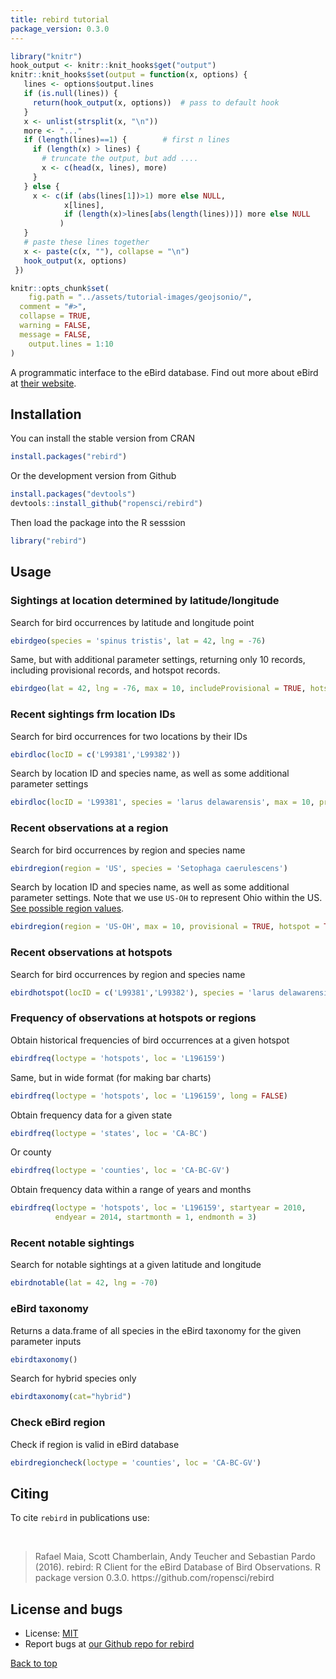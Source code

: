 ```yaml
---
title: rebird tutorial
package_version: 0.3.0
---
```


```r
library("knitr")
hook_output <- knitr::knit_hooks$get("output")
knitr::knit_hooks$set(output = function(x, options) {
   lines <- options$output.lines
   if (is.null(lines)) {
     return(hook_output(x, options))  # pass to default hook
   }
   x <- unlist(strsplit(x, "\n"))
   more <- "..."
   if (length(lines)==1) {        # first n lines
     if (length(x) > lines) {
       # truncate the output, but add ....
       x <- c(head(x, lines), more)
     }
   } else {
     x <- c(if (abs(lines[1])>1) more else NULL,
            x[lines],
            if (length(x)>lines[abs(length(lines))]) more else NULL
           )
   }
   # paste these lines together
   x <- paste(c(x, ""), collapse = "\n")
   hook_output(x, options)
 })

knitr::opts_chunk$set(
	fig.path = "../assets/tutorial-images/geojsonio/",
  comment = "#>",
  collapse = TRUE,
  warning = FALSE,
  message = FALSE,
	output.lines = 1:10
)
```

A programmatic interface to the eBird database. Find out more about eBird at [their website](http://ebird.org/content/ebird/).

<section id="installation">

## Installation


You can install the stable version from CRAN

```r
install.packages("rebird")
```

Or the development version from Github

```r
install.packages("devtools")
devtools::install_github("ropensci/rebird")
```

Then load the package into the R sesssion

```r
library("rebird")
```

<section id="usage">

## Usage

### Sightings at location determined by latitude/longitude

Search for bird occurrences by latitude and longitude point

```r
ebirdgeo(species = 'spinus tristis', lat = 42, lng = -76)
```

Same, but with additional parameter settings, returning only 10 records, including provisional records, and hotspot records.

```r
ebirdgeo(lat = 42, lng = -76, max = 10, includeProvisional = TRUE, hotspot = TRUE)
```


### Recent sightings frm location IDs

Search for bird occurrences for two locations by their IDs

```r
ebirdloc(locID = c('L99381','L99382'))
```

Search by location ID and species name, as well as some additional parameter settings

```r
ebirdloc(locID = 'L99381', species = 'larus delawarensis', max = 10, provisional = TRUE, hotspot=TRUE)
```


### Recent observations at a region

Search for bird occurrences by region and species name

```r
ebirdregion(region = 'US', species = 'Setophaga caerulescens')
```

Search by location ID and species name, as well as some additional parameter settings. Note that we use `US-OH` to represent Ohio within the US. [See possible region values](https://confluence.cornell.edu/display/CLOISAPI/eBird-1.1-RegionCodeReference).

```r
ebirdregion(region = 'US-OH', max = 10, provisional = TRUE, hotspot = TRUE)
```


### Recent observations at hotspots

Search for bird occurrences by region and species name

```r
ebirdhotspot(locID = c('L99381','L99382'), species = 'larus delawarensis')
```


### Frequency of observations at hotspots or regions

Obtain historical frequencies of bird occurrences at a given hotspot

```r
ebirdfreq(loctype = 'hotspots', loc = 'L196159')
```

Same, but in wide format (for making bar charts)

```r
ebirdfreq(loctype = 'hotspots', loc = 'L196159', long = FALSE)
```

Obtain frequency data for a given state

```r
ebirdfreq(loctype = 'states', loc = 'CA-BC')
```

Or county

```r
ebirdfreq(loctype = 'counties', loc = 'CA-BC-GV')
```

Obtain frequency data within a range of years and months

```r
ebirdfreq(loctype = 'hotspots', loc = 'L196159', startyear = 2010,
          endyear = 2014, startmonth = 1, endmonth = 3)
```


### Recent notable sightings

Search for notable sightings at a given latitude and longitude

```r
ebirdnotable(lat = 42, lng = -70)
```


### eBird taxonomy

Returns a data.frame of all species in the eBird taxonomy for the given parameter inputs

```r
ebirdtaxonomy()
```

Search for hybrid species only

```r
ebirdtaxonomy(cat="hybrid")
```


### Check eBird region

Check if region is valid in eBird database

```r
ebirdregioncheck(loctype = 'counties', loc = 'CA-BC-GV')
```



<section id="citing">

## Citing

To cite `rebird` in publications use:

<br>

> Rafael Maia, Scott Chamberlain, Andy Teucher and Sebastian Pardo (2016). rebird: R Client for the eBird Database of Bird Observations. R package version 0.3.0. https://github.com/ropensci/rebird

<section id="license_bugs">

## License and bugs

* License: [MIT](http://opensource.org/licenses/MIT)
* Report bugs at [our Github repo for rebird](https://github.com/ropensci/rebird/issues?state=open)

[Back to top](#top)
